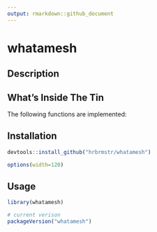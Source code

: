 ```yaml
---
output: rmarkdown::github_document
---
```


# whatamesh

## Description

## What's Inside The Tin

The following functions are implemented:

## Installation

```r
devtools::install_github("hrbrmstr/whatamesh")
```

```r
options(width=120)
```

## Usage

```r
library(whatamesh)

# current verison
packageVersion("whatamesh")

```

